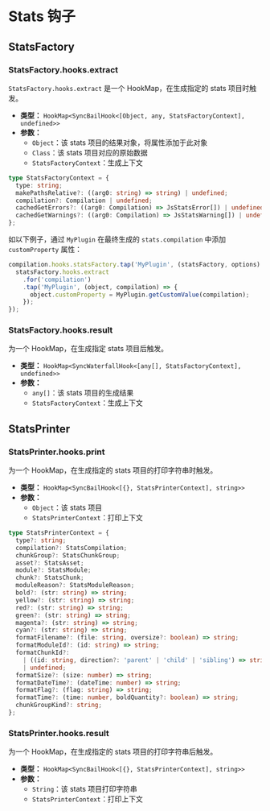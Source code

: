 # Stats 钩子

## StatsFactory

### StatsFactory.hooks.extract

`StatsFactory.hooks.extract` 是一个 HookMap，在生成指定的 stats 项目时触发。

- **类型：** `HookMap<SyncBailHook<[Object, any, StatsFactoryContext], undefined>>`
- **参数：**
  - `Object`：该 stats 项目的结果对象，将属性添加于此对象
  - `Class`：该 stats 项目对应的原始数据
  - `StatsFactoryContext`：生成上下文

```ts
type StatsFactoryContext = {
  type: string;
  makePathsRelative?: ((arg0: string) => string) | undefined;
  compilation?: Compilation | undefined;
  cachedGetErrors?: ((arg0: Compilation) => JsStatsError[]) | undefined;
  cachedGetWarnings?: ((arg0: Compilation) => JsStatsWarning[]) | undefined;
};
```

如以下例子，通过 `MyPlugin` 在最终生成的 `stats.compilation` 中添加 `customProperty` 属性：

```js
compilation.hooks.statsFactory.tap('MyPlugin', (statsFactory, options) => {
  statsFactory.hooks.extract
    .for('compilation')
    .tap('MyPlugin', (object, compilation) => {
      object.customProperty = MyPlugin.getCustomValue(compilation);
    });
});
```

### StatsFactory.hooks.result

为一个 HookMap，在生成指定 stats 项目后触发。

- **类型：** `HookMap<SyncWaterfallHook<[any[], StatsFactoryContext], undefined>>`
- **参数：**
  - `any[]`：该 stats 项目的生成结果
  - `StatsFactoryContext`：生成上下文

## StatsPrinter

### StatsPrinter.hooks.print

为一个 HookMap，在生成指定的 stats 项目的打印字符串时触发。

- **类型：** `HookMap<SyncBailHook<[{}, StatsPrinterContext], string>>`
- **参数：**
  - `Object`：该 stats 项目
  - `StatsPrinterContext`：打印上下文

```ts
type StatsPrinterContext = {
  type?: string;
  compilation?: StatsCompilation;
  chunkGroup?: StatsChunkGroup;
  asset?: StatsAsset;
  module?: StatsModule;
  chunk?: StatsChunk;
  moduleReason?: StatsModuleReason;
  bold?: (str: string) => string;
  yellow?: (str: string) => string;
  red?: (str: string) => string;
  green?: (str: string) => string;
  magenta?: (str: string) => string;
  cyan?: (str: string) => string;
  formatFilename?: (file: string, oversize?: boolean) => string;
  formatModuleId?: (id: string) => string;
  formatChunkId?:
    | ((id: string, direction?: 'parent' | 'child' | 'sibling') => string)
    | undefined;
  formatSize?: (size: number) => string;
  formatDateTime?: (dateTime: number) => string;
  formatFlag?: (flag: string) => string;
  formatTime?: (time: number, boldQuantity?: boolean) => string;
  chunkGroupKind?: string;
};
```

### StatsPrinter.hooks.result

为一个 HookMap，在生成指定的 stats 项目的打印字符串后触发。

- **类型：** `HookMap<SyncBailHook<[{}, StatsPrinterContext], string>>`
- **参数：**
  - `String`：该 stats 项目打印字符串
  - `StatsPrinterContext`：打印上下文
